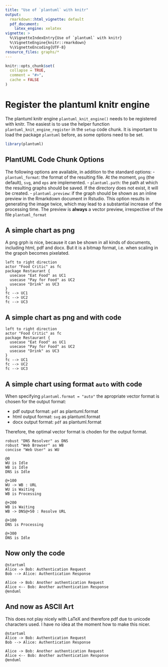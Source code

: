 ```yaml
---
title: "Use of `plantuml` with knitr"
output:
  rmarkdown::html_vignette: default
  pdf_document:
    latex_engine: xelatex
vignette: >
  %\VignetteIndexEntry{Use of `plantuml` with knitr}
  %\VignetteEngine{knitr::rmarkdown}
  %\VignetteEncoding{UTF-8}
resource_files: graphs/*
---
```


```r
knitr::opts_chunk$set(
  collapse = TRUE,
  comment = "#>",
  cache = FALSE
)
```
# Register the plantuml knitr engine

The plantuml knitr engine `plantuml_knit_engine()` needs to be registered with knitr. The easiest is to use the helper function `plantuml_knit_engine_register` in the `setup` code chunk. It is important to load the package `plantuml` before, as some options need to be set.
```r
library(plantuml)
```


## PlantUML Code Chunk Options

The following options are available, in addition to the standard options:
- `plantuml_format`: the format of the resulting file. At the moment, `png` (the default), `svg`, and `eps` are implemented.
- `plantuml.path`: the path at which the resulting graphs should be saved. If the directory does not exist, it will be created.
- `plantuml.preview`: if the graph should be shown as an inline preview in the Rmarkdown document in  Rstudio. This option results in generating the image twice, which may lead to a substantial increase of the processing time. The preview is **always** a vector preview, irrespective of the file `plantuml_format`

## A simple chart as png
A png grph is nice, because it can be shown in all kinds of documents, including html, pdf and docx. But it is a bitmap format, i.e. when scaling in the grapoh becomes pixelated.
```plantuml
left to right direction
actor "Food Critic" as fc
package Restaurant {
  usecase "Eat Food" as UC1
  usecase "Pay for Food" as UC2
  usecase "Drink" as UC3
}
fc --> UC1
fc --> UC2
fc --> UC3
```

## A simple chart as png and with code
```plantuml
left to right direction
actor "Food Critic" as fc
package Restaurant {
  usecase "Eat Food" as UC1
  usecase "Pay for Food" as UC2
  usecase "Drink" as UC3
}
fc --> UC1
fc --> UC2
fc --> UC3
```

## A simple chart using format `auto` with code
When specifying `plantuml.format = "auto"` the apropriate vector format is chosen for the output format:

- pdf output format: `pdf` as plantuml.format
- html output format: `svg` as plantuml.format
- docx output format: `pdf` as plantuml.format

Therefore, the optimal vector format is choden for the output format.

```plantuml
robust "DNS Resolver" as DNS
robust "Web Browser" as WB
concise "Web User" as WU

@0
WU is Idle
WB is Idle
DNS is Idle

@+100
WU -> WB : URL
WU is Waiting
WB is Processing

@+200
WB is Waiting
WB -> DNS@+50 : Resolve URL

@+100
DNS is Processing

@+300
DNS is Idle
```

## Now only the code
```plantuml
@startuml
Alice -> Bob: Authentication Request
Bob --> Alice: Authentication Response

Alice -> Bob: Another authentication Request
Alice <-- Bob: Another authentication Response
@enduml
```

## And now as ASCII Art
This does not play nicely with LaTeX and therefore pdf due to unicode characters used. I have no idea at the moment how to make this nicer.
```plantuml
@startuml
Alice -> Bob: Authentication Request
Bob --> Alice: Authentication Response

Alice -> Bob: Another authentication Request
Alice <-- Bob: Another authentication Response
@enduml
```
